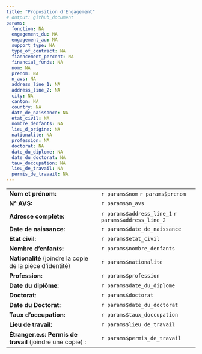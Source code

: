 ```yaml
---
title: "Proposition d'Engagement"
# output: github_document
params:
  fonction: NA            
  engagement_du: NA      
  engagement_au: NA       
  support_type: NA       
  type_of_contract: NA    
  fianncement_percent: NA
  financial_funds: NA     
  nom: NA                
  prenom: NA              
  n_avs: NA              
  address_line_1: NA      
  address_line_2: NA     
  city: NA                
  canton: NA             
  country: NA             
  date_de_naissance: NA  
  etat_civil: NA          
  nombre_denfants: NA    
  lieu_d_origine: NA      
  nationalite: NA        
  profession: NA          
  doctorat: NA           
  date_du_diplome: NA     
  date_du_doctorat: NA   
  taux_doccupation: NA    
  lieu_de_travail: NA    
  permis_de_travail: NA  
---
```


|    |    |
| -------------- | --------------- |
| **Nom et prénom:** | `r params$nom` `r params$prenom` |
| **N° AVS:**  | `r params$n_avs` |
| **Adresse complète:**  |  `r params$address_line_1` `r params$address_line_2` |
| **Date de naissance:** |  `r params$date_de_naissance`|
| **Etat civil:**  | `r params$etat_civil` |
| **Nombre d'enfants:**  | `r params$nombre_denfants` |
| **Nationalité** (joindre la copie de la pièce d’identité) | `r params$nationalite` |
| **Profession:** | `r params$profession` |
| **Date du diplôme:** |  `r params$date_du_diplome` |
| **Doctorat**:  |  `r params$doctorat` |
| **Date du Doctorat:**  |  `r params$date_du_doctorat`|
| **Taux d'occupation:** | `r params$taux_doccupation` |
| **Lieu de travail:**  |  `r params$lieu_de_travail` |
| **Étranger.e.s: Permis de travail** (joindre une copie) : | `r params$permis_de_travail` |

